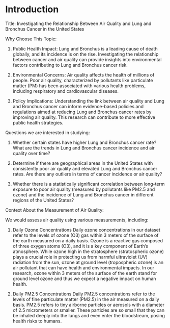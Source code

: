 # Introduction
Title: Investigating the Relationship Between Air Quality and Lung and Bronchus Cancer in the United States

Why Choose This Topic:

1. Public Health Impact: Lung and Bronchus is a leading cause of death globally, and its incidence is on the rise. Investigating the relationship between cancer and air quality can provide insights into environmental factors contributing to Lung and Bronchus cancer risk.

2. Environmental Concerns: Air quality affects the health of millions of people. Poor air quality, characterized by pollutants like particulate matter (PM) has been associated with various health problems, including respiratory and cardiovascular diseases.

3. Policy Implications: Understanding the link between air quality and Lung and Bronchus cancer can inform evidence-based policies and regulations aimed at reducing Lung and Bronchus cancer rates by improving air quality. This research can contribute to more effective public health strategies.

Questions we are interested in studying:

1. Whether certain states have higher Lung and Bronchus cancer rate? What are the trends in Lung and Bronchus cancer incidence and air quality over time?

2. Determine if there are geographical areas in the United States with consistently poor air quality and elevated Lung and Bronchus cancer rates. Are there any outliers in terms of cancer incidence or air quality?

3. Whether there is a statistically significant correlation between long-term exposure to poor air quality (measured by pollutants like PM2.5 and ozone) and the incidence of Lung and Bronchus cancer in different regions of the United States?

Context About the Measurement of Air Quality:

We would assess air quality using various measurements, including:

1. Daily Ozone Concentrations
Daily ozone concentrations in our dataset refer to the levels of ozone (O3) gas within 3 meters of the surface of the earth measured on a daily basis. Ozone is a reactive gas composed of three oxygen atoms (O3), and it is a key component of Earth's atmosphere. While ozone high in the stratosphere (stratospheric ozone) plays a crucial role in protecting us from harmful ultraviolet (UV) radiation from the sun, ozone at ground level (tropospheric ozone) is an air pollutant that can have health and environmental impacts. In our research, ozone within 3 meters of the surface of the earth stand for ground level ozone and thus we expect a negative impact on human health.

2. Daily PM2.5 Concentrations
Daily PM2.5 concentrations refer to the levels of fine particulate matter (PM2.5) in the air measured on a daily basis. PM2.5 refers to tiny airborne particles or aerosols with a diameter of 2.5 micrometers or smaller. These particles are so small that they can be inhaled deeply into the lungs and even enter the bloodstream, posing health risks to humans.

